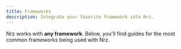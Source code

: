 ```yaml
---
title: Frameworks
description: Integrate your favorite framework into Nrz.
---
```



Nrz works with **any framework**. Below, you'll find guides for the most common frameworks being used with Nrz.

<Cards>
<Card
  title="Next.js"
  href="/repo/docs/guides/frameworks/nextjs"
/>

<Card title="SvelteKit" href="/repo/docs/guides/frameworks/sveltekit" />

<Card title="Vite" href="/repo/docs/guides/frameworks/vite" />

<Card title="Nuxt" href="/repo/docs/guides/frameworks/nuxt" />

</Cards>
